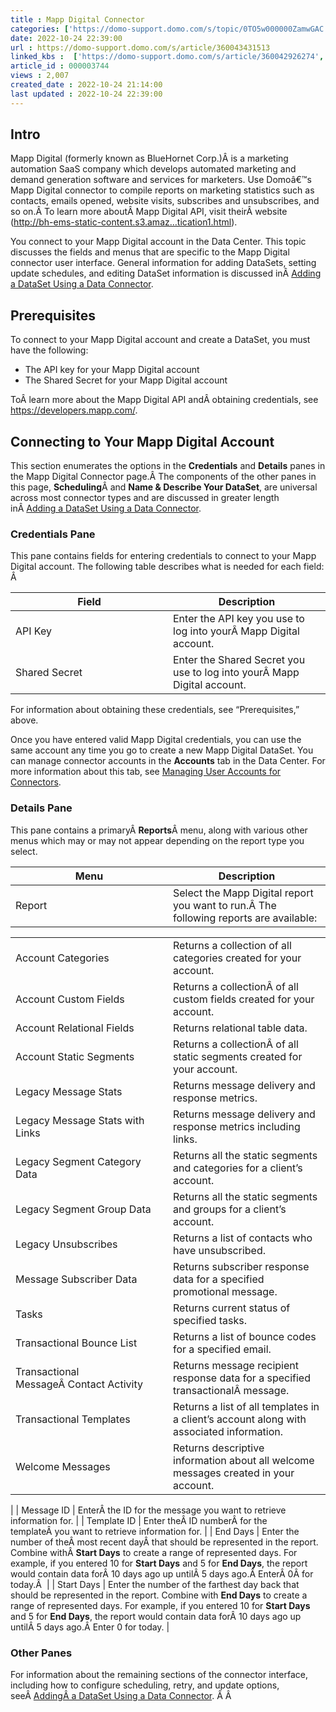 ```yaml
---
title : Mapp Digital Connector
categories: ['https://domo-support.domo.com/s/topic/0TO5w000000ZamwGAC']
date: 2022-10-24 22:39:00
url : https://domo-support.domo.com/s/article/360043431513
linked_kbs :  ['https://domo-support.domo.com/s/article/360042926274', 'https://domo-support.domo.com/s/knowledge-base', 'https://domo-support.domo.com/s/article/360042925494', 'https://domo-support.domo.com/s/article/360043429913', 'https://domo-support.domo.com/s/article/360043429953', 'https://domo-support.domo.com/s/article/360042926054', 'https://domo-support.domo.com/s/article/360043429933', 'https://domo-support.domo.com/s/article/360043429693', 'https://domo-support.domo.com/s/topic/0TO5w000000ZamwGAC', 'https://domo-support.domo.com/s/article/360043431513']
article_id : 000003744
views : 2,007
created_date : 2022-10-24 21:14:00
last updated : 2022-10-24 22:39:00
---
```




Intro
-----


Mapp Digital (formerly known as BlueHornet Corp.)Â is a marketing automation SaaS company which develops automated marketing and demand generation software and services for marketers. Use Domoâ€™s Mapp Digital connector to compile reports on marketing statistics such as contacts, emails opened, website visits, subscribes and unsubscribes, and so on.Â To learn more aboutÂ Mapp Digital API, visit theirÂ website ([http://bh-ems-static-content.s3.amaz...tication1.html](http://bh-ems-static-content.s3.amazonaws.com/mappapi/authentication1.html "http://bh-ems-static-content.s3.amazonaws.com/mappapi/authentication1.html")).  


You connect to your Mapp Digital account in the Data Center. This topic discusses the fields and menus that are specific to the Mapp Digital connector user interface. General information for adding DataSets, setting update schedules, and editing DataSet information is discussed inÂ [Adding a DataSet Using a Data Connector](..\adding_a_dataset_using_a_connector\index.md).


Prerequisites
-------------


To connect to your Mapp Digital account and create a DataSet, you must have the following:



* The API key for your Mapp Digital account
* The Shared Secret for your Mapp Digital account


ToÂ learn more about the Mapp Digital API andÂ obtaining credentials, see [https://developers.mapp.com/](https://developers.mapp.com/ "https://developers.mapp.com/").


Connecting to Your Mapp Digital Account
---------------------------------------


This section enumerates the options in the **Credentials** and **Details** panes in the Mapp Digital Connector page.Â The components of the other panes in this page, **Scheduling**Â and **Name & Describe Your DataSet**, are universal across most connector types and are discussed in greater length inÂ [Adding a DataSet Using a Data Connector](..\adding_a_dataset_using_a_connector\index.md "Adding a DataSet Using a Data Connector").


### Credentials Pane


This pane contains fields for entering credentials to connect to your Mapp Digital account. The following table describes what is needed for each field: Â 




| Field | Description |
| --- | --- |
| API Key | Enter the API key you use to log into yourÂ Mapp Digital account. |
| Shared Secret | Enter the Shared Secret you use to log into yourÂ Mapp Digital account. |


For information about obtaining these credentials, see "Prerequisites," above.


Once you have entered valid Mapp Digital credentials, you can use the same account any time you go to create a new Mapp Digital DataSet. You can manage connector accounts in the **Accounts** tab in the Data Center. For more information about this tab, see [Managing User Accounts for Connectors](..\managing_user_accounts_for_connectors\index.html "Managing User Accounts for Connectors").


### Details Pane


This pane contains a primaryÂ **Reports**Â menu, along with various other menus which may or may not appear depending on the report type you select.




| Menu | Description |
| --- | --- |
| Report | Select the Mapp Digital report you want to run.Â The following reports are available:

|  |  |
| --- | --- |
| Account Categories | Returns a collection of all categories created for your account. |
| Account Custom Fields | Returns a collectionÂ of all custom fields created for your account. |
| Account Relational Fields | Returns relational table data. |
| Account Static Segments | Returns a collectionÂ of all static segments created for your account. |
| Legacy Message Stats | Returns message delivery and response metrics. |
| Legacy Message Stats with Links | Returns message delivery and response metrics including links. |
| Legacy Segment Category Data | Returns all the static segments and categories for a client's account. |
| Legacy Segment Group Data | Returns all the static segments and groups for a client's account. |
| Legacy Unsubscribes | Returns a list of contacts who have unsubscribed. |
| Message Subscriber Data | Returns subscriber response data for a specified promotional message. |
| Tasks | Returns current status of specified tasks. |
| Transactional Bounce List | Returns a list of bounce codes for a specified email. |
| Transactional MessageÂ Contact Activity | Returns message recipient response data for a specified transactionalÂ message. |
| Transactional Templates | Returns a list of all templates in a client's account along with associated information. |
| Welcome Messages | Returns descriptive information about all welcome messages created in your account. |

 |
| Message ID | EnterÂ the ID for the message you want to retrieve information for. |
| Template ID | Enter theÂ ID numberÂ for the templateÂ you want to retrieve information for. |
| End Days | Enter the number of theÂ most recent dayÂ that should be represented in the report. Combine withÂ **Start Days** to create a range of represented days. For example, if you entered 10 for **Start Days** and 5 for **End Days**, the report would contain data forÂ 10 days ago up untilÂ 5 days ago.Â EnterÂ 0Â for today.Â  |
| Start Days | Enter the number of the farthest day back that should be represented in the report. Combine with **End Days** to create a range of represented days. For example, if you entered 10 for **Start Days** and 5 for **End Days**, the report would contain data forÂ 10 days ago up untilÂ 5 days ago.Â Enter 0 for today. |


### Other Panes


For information about the remaining sections of the connector interface, including how to configure scheduling, retry, and update options, seeÂ [AddingÂ a DataSet Using a Data Connector](..\adding_a_dataset_using_a_connector\index.md). Â Â